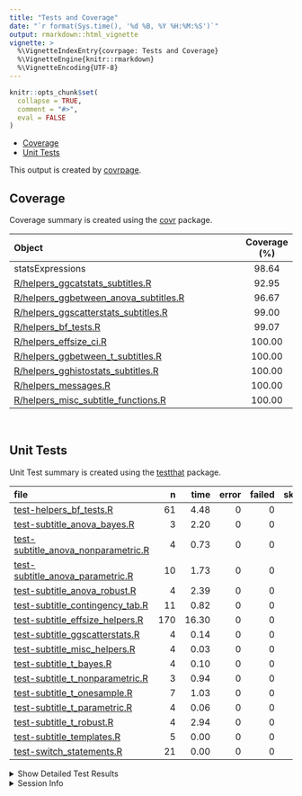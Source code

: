 ```yaml
---
title: "Tests and Coverage"
date: "`r format(Sys.time(), '%d %B, %Y %H:%M:%S')`"
output: rmarkdown::html_vignette
vignette: >
  %\VignetteIndexEntry{covrpage: Tests and Coverage}
  %\VignetteEngine{knitr::rmarkdown}
  %\VignetteEncoding{UTF-8}
---
```

  
```r
knitr::opts_chunk$set(
  collapse = TRUE,
  comment = "#>",
  eval = FALSE
)
```

<!--- Placeholder for tests/README.md Do Not Edit--->
  - [Coverage](#coverage)
  - [Unit Tests](#unit-tests)

This output is created by
[covrpage](https://github.com/metrumresearchgroup/covrpage).

## Coverage

Coverage summary is created using the
[covr](https://github.com/r-lib/covr) package.

| Object                                                                               | Coverage (%) |
| :----------------------------------------------------------------------------------- | :----------: |
| statsExpressions                                                                     |    98.64     |
| [R/helpers\_ggcatstats\_subtitles.R](https://github.com/IndrajeetPatil/statsExpressions/tree/master/R/helpers_ggcatstats_subtitles.R)            |    92.95     |
| [R/helpers\_ggbetween\_anova\_subtitles.R](https://github.com/IndrajeetPatil/statsExpressions/tree/master/R/helpers_ggbetween_anova_subtitles.R) |    96.67     |
| [R/helpers\_ggscatterstats\_subtitles.R](https://github.com/IndrajeetPatil/statsExpressions/tree/master/R/helpers_ggscatterstats_subtitles.R)    |    99.00     |
| [R/helpers\_bf\_tests.R](https://github.com/IndrajeetPatil/statsExpressions/tree/master/R/helpers_bf_tests.R)                                    |    99.07     |
| [R/helpers\_effsize\_ci.R](https://github.com/IndrajeetPatil/statsExpressions/tree/master/R/helpers_effsize_ci.R)                                |    100.00    |
| [R/helpers\_ggbetween\_t\_subtitles.R](https://github.com/IndrajeetPatil/statsExpressions/tree/master/R/helpers_ggbetween_t_subtitles.R)         |    100.00    |
| [R/helpers\_gghistostats\_subtitles.R](https://github.com/IndrajeetPatil/statsExpressions/tree/master/R/helpers_gghistostats_subtitles.R)        |    100.00    |
| [R/helpers\_messages.R](https://github.com/IndrajeetPatil/statsExpressions/tree/master/R/helpers_messages.R)                                     |    100.00    |
| [R/helpers\_misc\_subtitle\_functions.R](https://github.com/IndrajeetPatil/statsExpressions/tree/master/R/helpers_misc_subtitle_functions.R)     |    100.00    |

<br>

## Unit Tests

Unit Test summary is created using the
[testthat](https://github.com/r-lib/testthat) package.

| file                                                                                  |   n |  time | error | failed | skipped | warning |
| :------------------------------------------------------------------------------------ | --: | ----: | ----: | -----: | ------: | ------: |
| [test-helpers\_bf\_tests.R](https://github.com/IndrajeetPatil/statsExpressions/tree/master/tests/testthat/test-helpers_bf_tests.R)                         |  61 |  4.48 |     0 |      0 |       0 |       0 |
| [test-subtitle\_anova\_bayes.R](https://github.com/IndrajeetPatil/statsExpressions/tree/master/tests/testthat/test-subtitle_anova_bayes.R)                 |   3 |  2.20 |     0 |      0 |       0 |       0 |
| [test-subtitle\_anova\_nonparametric.R](https://github.com/IndrajeetPatil/statsExpressions/tree/master/tests/testthat/test-subtitle_anova_nonparametric.R) |   4 |  0.73 |     0 |      0 |       0 |       0 |
| [test-subtitle\_anova\_parametric.R](https://github.com/IndrajeetPatil/statsExpressions/tree/master/tests/testthat/test-subtitle_anova_parametric.R)       |  10 |  1.73 |     0 |      0 |       0 |       0 |
| [test-subtitle\_anova\_robust.R](https://github.com/IndrajeetPatil/statsExpressions/tree/master/tests/testthat/test-subtitle_anova_robust.R)               |   4 |  2.39 |     0 |      0 |       0 |       0 |
| [test-subtitle\_contingency\_tab.R](https://github.com/IndrajeetPatil/statsExpressions/tree/master/tests/testthat/test-subtitle_contingency_tab.R)         |  11 |  0.82 |     0 |      0 |       0 |       0 |
| [test-subtitle\_effsize\_helpers.R](https://github.com/IndrajeetPatil/statsExpressions/tree/master/tests/testthat/test-subtitle_effsize_helpers.R)         | 170 | 16.30 |     0 |      0 |       0 |       0 |
| [test-subtitle\_ggscatterstats.R](https://github.com/IndrajeetPatil/statsExpressions/tree/master/tests/testthat/test-subtitle_ggscatterstats.R)            |   4 |  0.14 |     0 |      0 |       0 |       0 |
| [test-subtitle\_misc\_helpers.R](https://github.com/IndrajeetPatil/statsExpressions/tree/master/tests/testthat/test-subtitle_misc_helpers.R)               |   4 |  0.03 |     0 |      0 |       0 |       0 |
| [test-subtitle\_t\_bayes.R](https://github.com/IndrajeetPatil/statsExpressions/tree/master/tests/testthat/test-subtitle_t_bayes.R)                         |   4 |  0.10 |     0 |      0 |       0 |       0 |
| [test-subtitle\_t\_nonparametric.R](https://github.com/IndrajeetPatil/statsExpressions/tree/master/tests/testthat/test-subtitle_t_nonparametric.R)         |   3 |  0.94 |     0 |      0 |       0 |       0 |
| [test-subtitle\_t\_onesample.R](https://github.com/IndrajeetPatil/statsExpressions/tree/master/tests/testthat/test-subtitle_t_onesample.R)                 |   7 |  1.03 |     0 |      0 |       0 |       0 |
| [test-subtitle\_t\_parametric.R](https://github.com/IndrajeetPatil/statsExpressions/tree/master/tests/testthat/test-subtitle_t_parametric.R)               |   4 |  0.06 |     0 |      0 |       0 |       0 |
| [test-subtitle\_t\_robust.R](https://github.com/IndrajeetPatil/statsExpressions/tree/master/tests/testthat/test-subtitle_t_robust.R)                       |   4 |  2.94 |     0 |      0 |       0 |       0 |
| [test-subtitle\_templates.R](https://github.com/IndrajeetPatil/statsExpressions/tree/master/tests/testthat/test-subtitle_templates.R)                      |   5 |  0.00 |     0 |      0 |       0 |       0 |
| [test-switch\_statements.R](https://github.com/IndrajeetPatil/statsExpressions/tree/master/tests/testthat/test-switch_statements.R)                        |  21 |  0.00 |     0 |      0 |       0 |       0 |

<details closed>

<summary> Show Detailed Test Results </summary>

| file                                                                                       | context                                        | test                                                                  | status |  n |  time |
| :----------------------------------------------------------------------------------------- | :--------------------------------------------- | :-------------------------------------------------------------------- | :----- | -: | ----: |
| [test-helpers\_bf\_tests.R](https://github.com/IndrajeetPatil/statsExpressions/tree/master/tests/testthat/test-helpers_bf_tests.R#L20)                          | helpers\_bf\_tests                             | bayes factor (correlation)                                            | PASS   |  5 |  0.02 |
| [test-helpers\_bf\_tests.R](https://github.com/IndrajeetPatil/statsExpressions/tree/master/tests/testthat/test-helpers_bf_tests.R#L57)                          | helpers\_bf\_tests                             | bayes factor (independent samples t-test)                             | PASS   |  6 |  0.06 |
| [test-helpers\_bf\_tests.R](https://github.com/IndrajeetPatil/statsExpressions/tree/master/tests/testthat/test-helpers_bf_tests.R#L103)                         | helpers\_bf\_tests                             | bayes factor (paired t-test)                                          | PASS   |  7 |  0.05 |
| [test-helpers\_bf\_tests.R](https://github.com/IndrajeetPatil/statsExpressions/tree/master/tests/testthat/test-helpers_bf_tests.R#L144)                         | helpers\_bf\_tests                             | bayes factor (one sample t-test)                                      | PASS   |  7 |  0.03 |
| [test-helpers\_bf\_tests.R](https://github.com/IndrajeetPatil/statsExpressions/tree/master/tests/testthat/test-helpers_bf_tests.R#L210)                         | helpers\_bf\_tests                             | bayes factor (between-subjects - anova)                               | PASS   |  9 |  0.08 |
| [test-helpers\_bf\_tests.R](https://github.com/IndrajeetPatil/statsExpressions/tree/master/tests/testthat/test-helpers_bf_tests.R#L318)                         | helpers\_bf\_tests                             | bayes factor (within-subjects - anova)                                | PASS   |  9 |  0.75 |
| [test-helpers\_bf\_tests.R](https://github.com/IndrajeetPatil/statsExpressions/tree/master/tests/testthat/test-helpers_bf_tests.R#L383)                         | helpers\_bf\_tests                             | bayes factor (proportion test)                                        | PASS   |  6 |  3.38 |
| [test-helpers\_bf\_tests.R](https://github.com/IndrajeetPatil/statsExpressions/tree/master/tests/testthat/test-helpers_bf_tests.R#L468)                         | helpers\_bf\_tests                             | bayes factor (contingency tab)                                        | PASS   |  9 |  0.09 |
| [test-helpers\_bf\_tests.R](https://github.com/IndrajeetPatil/statsExpressions/tree/master/tests/testthat/test-helpers_bf_tests.R#L525)                         | helpers\_bf\_tests                             | bayes factor caption maker check                                      | PASS   |  1 |  0.02 |
| [test-helpers\_bf\_tests.R](https://github.com/IndrajeetPatil/statsExpressions/tree/master/tests/testthat/test-helpers_bf_tests.R#L555_L573)                    | helpers\_bf\_tests                             | bayes factor caption maker check                                      | PASS   |  2 |  0.00 |
| [test-subtitle\_anova\_bayes.R](https://github.com/IndrajeetPatil/statsExpressions/tree/master/tests/testthat/test-subtitle_anova_bayes.R#L39)                  | subtitle\_anova\_bayes                         | subtitle\_anova\_bayes works (between-subjects)                       | PASS   |  1 |  0.04 |
| [test-subtitle\_anova\_bayes.R](https://github.com/IndrajeetPatil/statsExpressions/tree/master/tests/testthat/test-subtitle_anova_bayes.R#L79)                  | subtitle\_anova\_bayes                         | subtitle\_anova\_bayes works (within-subjects)                        | PASS   |  1 |  0.24 |
| [test-subtitle\_anova\_bayes.R](https://github.com/IndrajeetPatil/statsExpressions/tree/master/tests/testthat/test-subtitle_anova_bayes.R#L119)                 | subtitle\_anova\_bayes                         | subtitle\_anova\_bayes works (within-subjects) - with NA              | PASS   |  1 |  1.92 |
| [test-subtitle\_anova\_nonparametric.R](https://github.com/IndrajeetPatil/statsExpressions/tree/master/tests/testthat/test-subtitle_anova_nonparametric.R#L56)  | subtitle\_anova\_nonparametric                 | between-subjects - data with and without NAs                          | PASS   |  2 |  0.28 |
| [test-subtitle\_anova\_nonparametric.R](https://github.com/IndrajeetPatil/statsExpressions/tree/master/tests/testthat/test-subtitle_anova_nonparametric.R#L162) | subtitle\_anova\_nonparametric                 | within-subjects - data with and without NAs                           | PASS   |  2 |  0.45 |
| [test-subtitle\_anova\_parametric.R](https://github.com/IndrajeetPatil/statsExpressions/tree/master/tests/testthat/test-subtitle_anova_parametric.R#L58)        | subtitle\_anova\_parametric - between-subjects | parametric anova subtitles work (without NAs)                         | PASS   |  1 |  0.02 |
| [test-subtitle\_anova\_parametric.R](https://github.com/IndrajeetPatil/statsExpressions/tree/master/tests/testthat/test-subtitle_anova_parametric.R#L131)       | subtitle\_anova\_parametric - between-subjects | parametric anova subtitles work (with NAs)                            | PASS   |  1 |  0.48 |
| [test-subtitle\_anova\_parametric.R](https://github.com/IndrajeetPatil/statsExpressions/tree/master/tests/testthat/test-subtitle_anova_parametric.R#L190)       | subtitle\_anova\_parametric - between-subjects | parametric anova subtitles with partial omega-squared                 | PASS   |  1 |  0.08 |
| [test-subtitle\_anova\_parametric.R](https://github.com/IndrajeetPatil/statsExpressions/tree/master/tests/testthat/test-subtitle_anova_parametric.R#L250)       | subtitle\_anova\_parametric - between-subjects | parametric anova subtitles with partial eta-squared and data with NAs | PASS   |  1 |  0.03 |
| [test-subtitle\_anova\_parametric.R](https://github.com/IndrajeetPatil/statsExpressions/tree/master/tests/testthat/test-subtitle_anova_parametric.R#L361)       | subtitle\_anova\_parametric - between-subjects | parametric anova subtitles with partial eta-squared and data with NAs | PASS   |  2 |  0.11 |
| [test-subtitle\_anova\_parametric.R](https://github.com/IndrajeetPatil/statsExpressions/tree/master/tests/testthat/test-subtitle_anova_parametric.R#L426)       | subtitle\_anova\_parametric - within-subjects  | parametric anova subtitles work (without NAs)                         | PASS   |  1 |  0.42 |
| [test-subtitle\_anova\_parametric.R](https://github.com/IndrajeetPatil/statsExpressions/tree/master/tests/testthat/test-subtitle_anova_parametric.R#L486)       | subtitle\_anova\_parametric - within-subjects  | parametric anova subtitles work (with NAs)                            | PASS   |  2 |  0.19 |
| [test-subtitle\_anova\_parametric.R](https://github.com/IndrajeetPatil/statsExpressions/tree/master/tests/testthat/test-subtitle_anova_parametric.R#L599)       | subtitle\_anova\_parametric - within-subjects  | parametric anova subtitles work (catch bad data)                      | PASS   |  1 |  0.40 |
| [test-subtitle\_anova\_robust.R](https://github.com/IndrajeetPatil/statsExpressions/tree/master/tests/testthat/test-subtitle_anova_robust.R#L58)                | subtitle\_anova\_robust                        | subtitle\_anova\_robust works - between-subjects                      | PASS   |  2 |  2.34 |
| [test-subtitle\_anova\_robust.R](https://github.com/IndrajeetPatil/statsExpressions/tree/master/tests/testthat/test-subtitle_anova_robust.R#L155)               | subtitle\_anova\_robust                        | subtitle\_anova\_robust works - within-subjects                       | PASS   |  2 |  0.05 |
| [test-subtitle\_contingency\_tab.R](https://github.com/IndrajeetPatil/statsExpressions/tree/master/tests/testthat/test-subtitle_contingency_tab.R#L60)          | subtitle\_contingency\_tab                     | subtitle\_contingency\_tab works - data without NAs                   | PASS   |  2 |  0.45 |
| [test-subtitle\_contingency\_tab.R](https://github.com/IndrajeetPatil/statsExpressions/tree/master/tests/testthat/test-subtitle_contingency_tab.R#L176)         | subtitle\_contingency\_tab                     | subtitle\_contingency\_tab works - data with NAs                      | PASS   |  1 |  0.03 |
| [test-subtitle\_contingency\_tab.R](https://github.com/IndrajeetPatil/statsExpressions/tree/master/tests/testthat/test-subtitle_contingency_tab.R#L260)         | subtitle\_contingency\_tab\_paired             | paired subtitle\_contingency\_tab works - counts data without NAs     | PASS   |  1 |  0.06 |
| [test-subtitle\_contingency\_tab.R](https://github.com/IndrajeetPatil/statsExpressions/tree/master/tests/testthat/test-subtitle_contingency_tab.R#L359)         | subtitle\_contingency\_tab\_paired             | paired subtitle\_contingency\_tab works - with NAs                    | PASS   |  1 |  0.07 |
| [test-subtitle\_contingency\_tab.R](https://github.com/IndrajeetPatil/statsExpressions/tree/master/tests/testthat/test-subtitle_contingency_tab.R#L442)         | subtitle\_contingency\_tab\_paired             | paired data 4-by-4                                                    | PASS   |  1 |  0.04 |
| [test-subtitle\_contingency\_tab.R](https://github.com/IndrajeetPatil/statsExpressions/tree/master/tests/testthat/test-subtitle_contingency_tab.R#L502)         | subtitle\_contingency\_tab\_gof                | Goodness of Fit subtitle\_contingency\_tab works without counts       | PASS   |  2 |  0.08 |
| [test-subtitle\_contingency\_tab.R](https://github.com/IndrajeetPatil/statsExpressions/tree/master/tests/testthat/test-subtitle_contingency_tab.R#L599)         | subtitle\_contingency\_tab\_gof                | Goodness of Fit subtitle\_contingency\_tab works with counts          | PASS   |  1 |  0.06 |
| [test-subtitle\_contingency\_tab.R](https://github.com/IndrajeetPatil/statsExpressions/tree/master/tests/testthat/test-subtitle_contingency_tab.R#L653)         | subtitle\_contingency\_tab\_gof                | works with dataframes with NAs and with ratio                         | PASS   |  1 |  0.03 |
| [test-subtitle\_contingency\_tab.R](https://github.com/IndrajeetPatil/statsExpressions/tree/master/tests/testthat/test-subtitle_contingency_tab.R#L668_L671)    | subtitle\_contingency\_tab\_gof                | works even in edge cases                                              | PASS   |  1 |  0.00 |
| [test-subtitle\_effsize\_helpers.R](https://github.com/IndrajeetPatil/statsExpressions/tree/master/tests/testthat/test-subtitle_effsize_helpers.R#L11)          | effsize\_t\_parametric                         | effsize works for Cohen’s d and Hedge’s g (between - without NA)      | PASS   | 29 |  0.13 |
| [test-subtitle\_effsize\_helpers.R](https://github.com/IndrajeetPatil/statsExpressions/tree/master/tests/testthat/test-subtitle_effsize_helpers.R#L181_L184)    | effsize\_t\_parametric                         | effsize works for Cohen’s d and Hedge’s g (between - with NA)         | PASS   | 24 |  0.03 |
| [test-subtitle\_effsize\_helpers.R](https://github.com/IndrajeetPatil/statsExpressions/tree/master/tests/testthat/test-subtitle_effsize_helpers.R#L329_L335)    | effsize\_t\_parametric                         | effsize works for Cohen’s d and Hedge’s g (within - without NA)       | PASS   | 26 |  0.03 |
| [test-subtitle\_effsize\_helpers.R](https://github.com/IndrajeetPatil/statsExpressions/tree/master/tests/testthat/test-subtitle_effsize_helpers.R#L534_L543)    | effsize\_t\_parametric                         | effsize works for Cohen’s d and Hedge’s g (within - with NA)          | PASS   | 23 |  0.03 |
| [test-subtitle\_effsize\_helpers.R](https://github.com/IndrajeetPatil/statsExpressions/tree/master/tests/testthat/test-subtitle_effsize_helpers.R#L756)         | effsize\_t\_parametric                         | effsize works for one sample test                                     | PASS   | 14 |  0.03 |
| [test-subtitle\_effsize\_helpers.R](https://github.com/IndrajeetPatil/statsExpressions/tree/master/tests/testthat/test-subtitle_effsize_helpers.R#L827)         | t1way\_ci                                      | t1way\_ci works                                                       | PASS   | 13 | 14.10 |
| [test-subtitle\_effsize\_helpers.R](https://github.com/IndrajeetPatil/statsExpressions/tree/master/tests/testthat/test-subtitle_effsize_helpers.R#L1006)        | test\_yuend\_ci                                | Yuen’s test on trimmed means for dependent samples works              | PASS   | 18 |  1.28 |
| [test-subtitle\_effsize\_helpers.R](https://github.com/IndrajeetPatil/statsExpressions/tree/master/tests/testthat/test-subtitle_effsize_helpers.R#L1096)        | robcor\_ci                                     | robcor\_ci works                                                      | PASS   | 23 |  0.67 |
| [test-subtitle\_ggscatterstats.R](https://github.com/IndrajeetPatil/statsExpressions/tree/master/tests/testthat/test-subtitle_ggscatterstats.R#L54)             | subtitle\_corr\_test                           | subtitle\_corr\_test works - nonparametric                            | PASS   |  1 |  0.09 |
| [test-subtitle\_ggscatterstats.R](https://github.com/IndrajeetPatil/statsExpressions/tree/master/tests/testthat/test-subtitle_ggscatterstats.R#L112)            | subtitle\_corr\_test                           | subtitle\_corr\_test works - parametric                               | PASS   |  1 |  0.00 |
| [test-subtitle\_ggscatterstats.R](https://github.com/IndrajeetPatil/statsExpressions/tree/master/tests/testthat/test-subtitle_ggscatterstats.R#L171)            | subtitle\_corr\_test                           | subtitle\_corr\_test works - robust                                   | PASS   |  1 |  0.04 |
| [test-subtitle\_ggscatterstats.R](https://github.com/IndrajeetPatil/statsExpressions/tree/master/tests/testthat/test-subtitle_ggscatterstats.R#L213)            | subtitle\_corr\_test                           | subtitle\_corr\_test works - bayes                                    | PASS   |  1 |  0.01 |
| [test-subtitle\_misc\_helpers.R](https://github.com/IndrajeetPatil/statsExpressions/tree/master/tests/testthat/test-subtitle_misc_helpers.R#L27)                | long\_to\_wide\_converter                      | long\_to\_wide\_converter works                                       | PASS   |  4 |  0.03 |
| [test-subtitle\_t\_bayes.R](https://github.com/IndrajeetPatil/statsExpressions/tree/master/tests/testthat/test-subtitle_t_bayes.R#L42)                          | subtitle\_t\_bayes                             | subtitle\_t\_bayes works - between-subjects design                    | PASS   |  1 |  0.02 |
| [test-subtitle\_t\_bayes.R](https://github.com/IndrajeetPatil/statsExpressions/tree/master/tests/testthat/test-subtitle_t_bayes.R#L83)                          | subtitle\_t\_bayes                             | subtitle\_t\_bayes works - between-subjects design - with NA          | PASS   |  1 |  0.02 |
| [test-subtitle\_t\_bayes.R](https://github.com/IndrajeetPatil/statsExpressions/tree/master/tests/testthat/test-subtitle_t_bayes.R#L160)                         | subtitle\_t\_bayes                             | subtitle\_t\_bayes\_paired works - within-subjects design             | PASS   |  1 |  0.03 |
| [test-subtitle\_t\_bayes.R](https://github.com/IndrajeetPatil/statsExpressions/tree/master/tests/testthat/test-subtitle_t_bayes.R#L199)                         | subtitle\_t\_bayes                             | subtitle\_t\_bayes\_paired works - within-subjects design - with NA   | PASS   |  1 |  0.03 |
| [test-subtitle\_t\_nonparametric.R](https://github.com/IndrajeetPatil/statsExpressions/tree/master/tests/testthat/test-subtitle_t_nonparametric.R#L51)          | subtitle\_mann\_nonparametric                  | subtitle\_mann\_nonparametric works - between-subjects design         | PASS   |  1 |  0.69 |
| [test-subtitle\_t\_nonparametric.R](https://github.com/IndrajeetPatil/statsExpressions/tree/master/tests/testthat/test-subtitle_t_nonparametric.R#L97_L101)     | subtitle\_mann\_nonparametric                  | subtitle\_mann\_nonparametric works - within-subjects design          | PASS   |  2 |  0.25 |
| [test-subtitle\_t\_onesample.R](https://github.com/IndrajeetPatil/statsExpressions/tree/master/tests/testthat/test-subtitle_t_onesample.R#L199)                 | subtitle\_t\_onesample                         | subtitle\_t\_onesample parametric works                               | PASS   |  4 |  0.03 |
| [test-subtitle\_t\_onesample.R](https://github.com/IndrajeetPatil/statsExpressions/tree/master/tests/testthat/test-subtitle_t_onesample.R#L256)                 | subtitle\_t\_onesample                         | subtitle\_t\_onesample non-parametric works                           | PASS   |  1 |  0.95 |
| [test-subtitle\_t\_onesample.R](https://github.com/IndrajeetPatil/statsExpressions/tree/master/tests/testthat/test-subtitle_t_onesample.R#L306)                 | subtitle\_t\_onesample                         | subtitle\_t\_onesample robust works                                   | PASS   |  1 |  0.03 |
| [test-subtitle\_t\_onesample.R](https://github.com/IndrajeetPatil/statsExpressions/tree/master/tests/testthat/test-subtitle_t_onesample.R#L347)                 | subtitle\_t\_onesample                         | subtitle\_t\_onesample bayes factor works                             | PASS   |  1 |  0.02 |
| [test-subtitle\_t\_parametric.R](https://github.com/IndrajeetPatil/statsExpressions/tree/master/tests/testthat/test-subtitle_t_parametric.R#L61)                | subtitle\_t\_parametric                        | parametric t-test works (between-subjects without NAs)                | PASS   |  1 |  0.01 |
| [test-subtitle\_t\_parametric.R](https://github.com/IndrajeetPatil/statsExpressions/tree/master/tests/testthat/test-subtitle_t_parametric.R#L125)               | subtitle\_t\_parametric                        | parametric t-test works (between-subjects with NAs)                   | PASS   |  1 |  0.00 |
| [test-subtitle\_t\_parametric.R](https://github.com/IndrajeetPatil/statsExpressions/tree/master/tests/testthat/test-subtitle_t_parametric.R#L183)               | subtitle\_t\_parametric                        | parametric t-test works (within-subjects without NAs)                 | PASS   |  1 |  0.03 |
| [test-subtitle\_t\_parametric.R](https://github.com/IndrajeetPatil/statsExpressions/tree/master/tests/testthat/test-subtitle_t_parametric.R#L239)               | subtitle\_t\_parametric                        | parametric t-test works (within-subjects with NAs)                    | PASS   |  1 |  0.02 |
| [test-subtitle\_t\_robust.R](https://github.com/IndrajeetPatil/statsExpressions/tree/master/tests/testthat/test-subtitle_t_robust.R#L54)                        | subtitle\_t\_robust                            | subtitle\_t\_robust - within-subjects - without NAs                   | PASS   |  2 |  1.61 |
| [test-subtitle\_t\_robust.R](https://github.com/IndrajeetPatil/statsExpressions/tree/master/tests/testthat/test-subtitle_t_robust.R#L128)                       | subtitle\_t\_robust                            | subtitle\_t\_robust - within-subjects - with NAs                      | PASS   |  1 |  0.84 |
| [test-subtitle\_t\_robust.R](https://github.com/IndrajeetPatil/statsExpressions/tree/master/tests/testthat/test-subtitle_t_robust.R#L183)                       | subtitle\_t\_robust                            | subtitle\_t\_robust - between-subjects - without NAs                  | PASS   |  1 |  0.49 |
| [test-subtitle\_templates.R](https://github.com/IndrajeetPatil/statsExpressions/tree/master/tests/testthat/test-subtitle_templates.R#L57)                       | subtitle\_templates                            | checking if subtitle template works without any parameter             | PASS   |  1 |  0.00 |
| [test-subtitle\_templates.R](https://github.com/IndrajeetPatil/statsExpressions/tree/master/tests/testthat/test-subtitle_templates.R#L117)                      | subtitle\_templates                            | checking if subtitle template works with a single parameter           | PASS   |  2 |  0.00 |
| [test-subtitle\_templates.R](https://github.com/IndrajeetPatil/statsExpressions/tree/master/tests/testthat/test-subtitle_templates.R#L198)                      | subtitle\_templates                            | checking if subtitle template works with two parameters               | PASS   |  2 |  0.00 |
| [test-switch\_statements.R](https://github.com/IndrajeetPatil/statsExpressions/tree/master/tests/testthat/test-switch_statements.R#L8)                          | switch statements                              | switch for effct size type works                                      | PASS   | 13 |  0.00 |
| [test-switch\_statements.R](https://github.com/IndrajeetPatil/statsExpressions/tree/master/tests/testthat/test-switch_statements.R#L30)                         | switch statements                              | switch for stats type works                                           | PASS   |  8 |  0.00 |

</details>

<details>

<summary> Session Info </summary>

| Field    | Value                            |
| :------- | :------------------------------- |
| Version  | R version 3.6.1 (2019-07-05)     |
| Platform | x86\_64-w64-mingw32/x64 (64-bit) |
| Running  | Windows 10 x64 (build 16299)     |
| Language | English\_United States           |
| Timezone | America/New\_York                |

| Package  | Version |
| :------- | :------ |
| testthat | 2.2.1   |
| covr     | 3.3.0   |
| covrpage | 0.0.70  |

</details>

<!--- Final Status : pass --->
